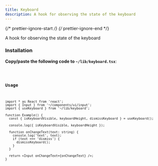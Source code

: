 ```yaml
---
title: Keyboard
description: A hook for observing the state of the keyboard
---
```


{/* prettier-ignore-start */}
{/* prettier-ignore-end */}


A hook for observing the state of the keyboard

### Installation

**Copy/paste the following code to `~/lib/keyboard.tsx`**:

<Code code={importedCode} lang='tsx' title='~/lib/keyboard.tsx' />

### Usage

```tsx
import * as React from 'react';
import { Input } from '~/components/ui/input';
import { useKeyboard } from '~/lib/keyboard';

function Example() {
  const { isKeyboardVisible, keyboardHeight, dismissKeyboard } = useKeyboard();

  console.log({ isKeyboardVisible, keyboardHeight });

  function onChangeText(text: string) {
    console.log('text', text);
    if (text === 'dismiss') {
      dismissKeyboard();
    }
  }

  return <Input onChangeText={onChangeText} />;
}
```
